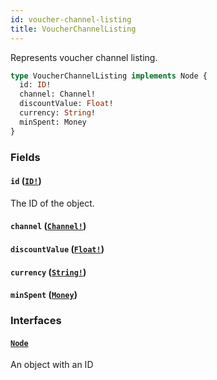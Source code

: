 ```yaml
---
id: voucher-channel-listing
title: VoucherChannelListing
---
```


Represents voucher channel listing.

```graphql
type VoucherChannelListing implements Node {
  id: ID!
  channel: Channel!
  discountValue: Float!
  currency: String!
  minSpent: Money
}
```

### Fields

#### `id` ([`ID!`](/developer/api-reference/scalars/id))

The ID of the object.

#### `channel` ([`Channel!`](/developer/api-reference/objects/channel))

#### `discountValue` ([`Float!`](/developer/api-reference/scalars/float))

#### `currency` ([`String!`](/developer/api-reference/scalars/string))

#### `minSpent` ([`Money`](/developer/api-reference/objects/money))

### Interfaces

#### [`Node`](/developer/api-reference/interfaces/node)

An object with an ID
